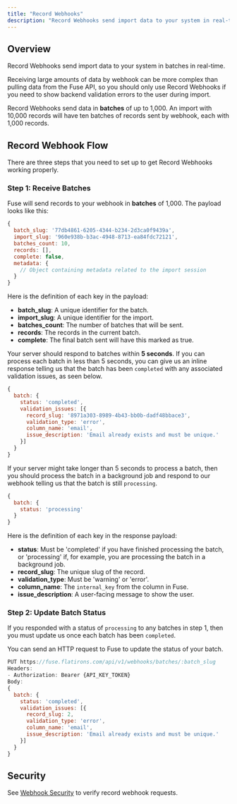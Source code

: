 ```yaml
---
title: "Record Webhooks"
description: "Record Webhooks send import data to your system in real-time"
---
```


## Overview
Record Webhooks send import data to your system in batches in real-time. 

Receiving large amounts of data by webhook can be more complex than pulling data from the Fuse API, so you should only use Record Webhooks if you need to show backend validation errors to the user during import.

Record Webhooks send data in **batches** of up to 1,000. An import with 10,000 records will have ten batches of records sent by webhook, each with 1,000 records.

## Record Webhook Flow
There are three steps that you need to set up to get Record Webhooks working properly.

### Step 1: Receive Batches
Fuse will send records to your webhook in **batches** of 1,000. The payload looks like this:

```javascript
{
  batch_slug: '77db4861-6205-4344-b234-2d3ca0f9439a',
  import_slug: '960e938b-b3ac-4948-8713-ea84fdc72121',
  batches_count: 10,
  records: [],
  complete: false,
  metadata: {
    // Object containing metadata related to the import session
  }
}
```

Here is the definition of each key in the payload:
- **batch_slug**: A unique identifier for the batch.
- **import_slug**: A unique identifier for the import.
- **batches_count**: The number of batches that will be sent.
- **records**: The records in the current batch.
- **complete**: The final batch sent will have this marked as true.

Your server should respond to batches within **5 seconds**. If you can process each batch in less than 5 seconds, you can give us an inline response telling us that the batch has been `completed` with any associated validation issues, as seen below.

```javascript
{
  batch: {
    status: 'completed',
    validation_issues: [{
      record_slug: '8971a303-8989-4b43-bb0b-dadf48bbace3',
      validation_type: 'error',
      column_name: 'email',
      issue_description: 'Email already exists and must be unique.'
    }]
  }
}
```

If your server might take longer than 5 seconds to process a batch, then you should process the batch in a background job and respond to our webhook telling us that the batch is still `processing`.
```javascript
{
  batch: {
    status: 'processing'
  }
}
```

Here is the definition of each key in the response payload:
- **status**: Must be 'completed' if you have finished processing the batch, or 'processing' if, for example, you are processing the batch in a background job.
- **record_slug**: The unique slug of the record.
- **validation_type**: Must be 'warning' or 'error'.
- **column_name**: The `internal_key` from the column in Fuse.
- **issue_description**: A user-facing message to show the user.


### Step 2: Update Batch Status
If you responded with a status of `processing` to any batches in step 1, then you must update us once each batch has been `completed`.

You can send an HTTP request to Fuse to update the status of your batch.

```javascript
PUT https://fuse.flatirons.com/api/v1/webhooks/batches/:batch_slug
Headers:
- Authorization: Bearer {API_KEY_TOKEN}
Body:
{
  batch: {
    status: 'completed',
    validation_issues: [{
      record_slug: 2,
      validation_type: 'error',
      column_name: 'email',
      issue_description: 'Email already exists and must be unique.'
    }]
  }
}
```

## Security
See [Webhook Security](https://fuse-docs.flatirons.com/accessing-data/webhook-security) to verify record webhook requests.
